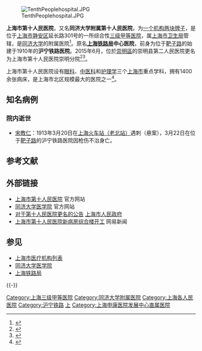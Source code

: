 [[File:TenthPeoplehospital.JPG|thumb]]

'''上海市第十人民医院'''，又名'''同济大学附属第十人民医院'''，为[[一个机构两块牌子|一个机构两块牌子]]，是位于[[上海市|上海市]][[静安区|静安区]]延长路301号的一所综合性[[三级甲等医院|三级甲等医院]]，属[[上海市卫生局|上海市卫生局]]管辖，是[[同济大学|同济大学]]的附属医院<ref>{{Cite web |url=http://www.shdsyy.com.cn/intro/index.asp |title=医院概况 |accessdate=2009-07-19 |archive-date=2009-07-01 |archive-url=https://web.archive.org/web/20090701061813/http://www.shdsyy.com.cn/intro/index.asp |dead-url=no }}</ref>。原名'''[[上海铁路局|上海铁路局]]中心医院'''，前身为位于[[武进路_(上海)|靶子路]]的始建于1910年的'''沪宁铁路医院'''。2015年6月，位於[[崇明區|崇明區]]的崇明县第二人民医院更名为上海市第十人民医院崇明分院<ref>{{cite news |title=上海市第十人民医院崇明分院 |url=https://y.dxy.cn/v2/hospital/10881/position}}</ref><ref>{{cite news |title=上海市第十人民医院崇明分院概况 |url=https://www.shdsyy.com.cn/web/index.php?classid=9543&fl_id=114&action=lr }}{{Dead link}}</ref>。

上海市第十人民医院设有[[眼科|眼科]]、[[中医|中医科]]和[[护理学|护理学]]三个[[上海市|上海市]]重点学科，拥有1400余张病床，是上海市北区规模最大的医院之一<ref>{{Cite web |url=http://www.cha.org.cn/gd/generaldocument/GDContent.aspx?ContentId=1663&ClassId=164&ChannelId=35 |title=上海市第十人民医院护理质控中心蝉联六联冠 |accessdate=2009-07-19 |archive-date=2011-04-11 |archive-url=https://web.archive.org/web/20110411014706/http://www.cha.org.cn/gd/generaldocument/GDContent.aspx?ContentId=1663&ClassId=164&ChannelId=35 |dead-url=no }}</ref>。

== 知名病例 ==
=== 院内逝世 ===
* [[宋教仁|宋教仁]]：1913年3月20日在[[上海北站|上海火车站（老北站）]]遇刺（悬案），3月22日在位于[[武进路_(上海)|靶子路]]的沪宁铁路医院因枪伤不治身亡。

== 参考文献 ==
{{Reflist|2}}

== 外部链接 ==
* [http://www.shdsyy.com.cn/ 上海市第十人民医院]{{Wayback|url=http://www.shdsyy.com.cn/ |date=20181104011834 }} 官方网站
* [http://med.tongji.edu.cn/ 同济大学医学院]{{Wayback|url=http://med.tongji.edu.cn/ |date=20090223200147 }} 官方网站
* [http://www.shanghai.gov.cn/shanghai/node2314/node2315/node4411/userobject21ai87644.html 对于第十人民医院更名的公告]{{Wayback|url=http://www.shanghai.gov.cn/shanghai/node2314/node2315/node4411/userobject21ai87644.html |date=20110410140645 }} [[上海市人民政府|上海市人民政府]]
* [https://web.archive.org/web/20150705090608/http://news.163.com/09/0617/20/5C1OTMD8000120GR.html 上海市第十人民医院新病房综合楼开工] 网易新闻

== 参见 ==
{{Portal box|医学|上海}}
* [[上海市医疗机构列表|上海市医疗机构列表]]
* [[同济大学医学院|同济大学医学院]]
* [[上海铁路局|上海铁路局]]

{{-}}{{同济大学}}{{上海医院}}

[[Category:上海三级甲等医院|Category:上海三级甲等医院]]
[[Category:同济大学附属医院|Category:同济大学附属医院]]
[[Category:上海各人民医院|Category:上海各人民医院]]
[[Category:沪宁铁路|Category:沪宁铁路]]
[[Category:中华人民共和国原铁路系统医院|上]]
[[Category:上海申康医院发展中心直属医院|Category:上海申康医院发展中心直属医院]]

{{Coord|31|16|18.2|N|121|27|13.3|E|scale:2000|display=title}}